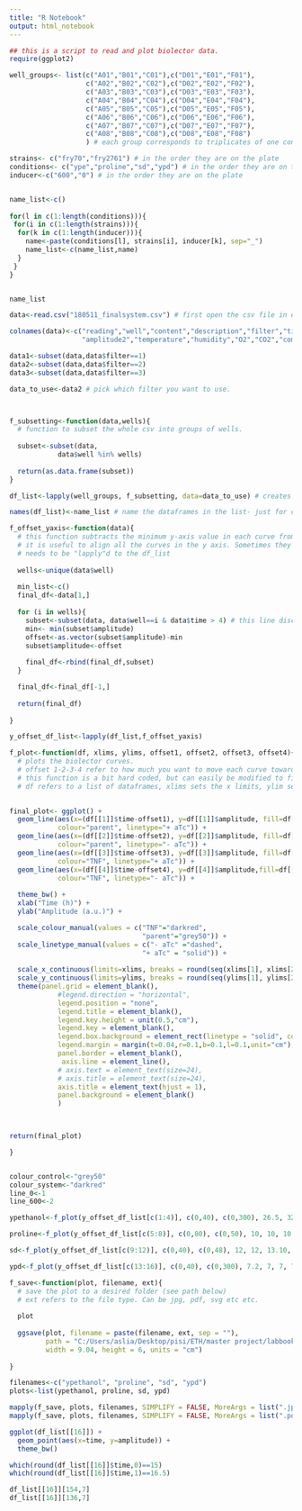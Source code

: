 ---
title: "R Notebook"
output: html_notebook
---

```{r}
## this is a script to read and plot biolector data. 
require(ggplot2)

```


```{r}

well_groups<- list(c("A01","B01","C01"),c("D01","E01","F01"),
                   c("A02","B02","C02"),c("D02","E02","F02"),
                   c("A03","B03","C03"),c("D03","E03","F03"),
                   c("A04","B04","C04"),c("D04","E04","F04"),
                   c("A05","B05","C05"),c("D05","E05","F05"),
                   c("A06","B06","C06"),c("D06","E06","F06"),
                   c("A07","B07","C07"),c("D07","E07","F07"),
                   c("A08","B08","C08"),c("D08","E08","F08")
                   ) # each group corresponds to triplicates of one condition, one strain, one inducer concentration.

strains<- c("fry70","fry2761") # in the order they are on the plate
conditions<- c("ype","proline","sd","ypd") # in the order they are on the plate
inducer<-c("600","0") # in the order they are on the plate


name_list<-c()
  
for(l in c(1:length(conditions))){
 for(i in c(1:length(strains))){
  for(k in c(1:length(inducer))){
    name<-paste(conditions[l], strains[i], inducer[k], sep="_")
    name_list<-c(name_list,name)
  }
 }
}


name_list

```

```{r}
data<-read.csv("180511_finalsystem.csv") # first open the csv file in excel, remove all the biolector-related rows such that the first row is the titles of the columns.

colnames(data)<-c("reading","well","content","description","filter","time","amplitude","phase",
                  "amplitude2","temperature","humidity","O2","CO2","comments") # this comes from how the biolector saves the data in the csv. 

data1<-subset(data,data$filter==1) 
data2<-subset(data,data$filter==2)
data3<-subset(data,data$filter==3)

data_to_use<-data2 # pick which filter you want to use. 



f_subsetting<-function(data,wells){
  # function to subset the whole csv into groups of wells.
  
  subset<-subset(data,
            data$well %in% wells)
  
  return(as.data.frame(subset))
} 

df_list<-lapply(well_groups, f_subsetting, data=data_to_use) # creates a list of dataframes, each dataframe corresponds to one condition, one strain, one inducer concentration.

names(df_list)<-name_list # name the dataframes in the list- just for convenience. 


```

```{r}

f_offset_yaxis<-function(data){
  # this function subtracts the minimum y-axis value in each curve from all the values in that curve. 
  # it is useful to align all the curves in the y axis. Sometimes they are misaligned because they start with slightly different numbers of cells. 
  # needs to be "lapply"d to the df_list
  
  wells<-unique(data$well)  
  
  min_list<-c()
  final_df<-data[1,]
  
  for (i in wells){
    subset<-subset(data, data$well==i & data$time > 4) # this line discards the first 4 hours of measurements when doing the offsetting, since these are usually unreliable. 
    min<- min(subset$amplitude)
    offset<-as.vector(subset$amplitude)-min
    subset$amplitude<-offset
    
    final_df<-rbind(final_df,subset)
  }

  final_df<-final_df[-1,]
  
  return(final_df)
  
}

y_offset_df_list<-lapply(df_list,f_offset_yaxis)

```


```{r}


f_plot<-function(df, xlims, ylims, offset1, offset2, offset3, offset4){
  # plots the biolector curves. 
  # offset 1-2-3-4 refer to how much you want to move each curve towards 0 (i.e. left) on the plot. This is sometimes necessary to align the exponential phases of the curves. The misalignment might have happened due to different numbers of cells at the beginning. 
  # this function is a bit hard coded, but can easily be modified to fit the curves you want to plot. 
  # df refers to a list of dataframes, xlims sets the x limits, ylim sets the ylimits. 

  
final_plot<- ggplot() +
  geom_line(aes(x=(df[[1]]$time-offset1), y=df[[1]]$amplitude, fill=df[[1]]$well,
            colour="parent", linetype="+ aTc")) + 
  geom_line(aes(x=(df[[2]]$time-offset2), y=df[[2]]$amplitude, fill=df[[2]]$well,
            colour="parent", linetype="- aTc")) +
  geom_line(aes(x=(df[[3]]$time-offset3), y=df[[3]]$amplitude, fill=df[[3]]$well,
            colour="TNF", linetype="+ aTc")) +
  geom_line(aes(x=(df[[4]]$time-offset4), y=df[[4]]$amplitude,fill=df[[4]]$well,
            colour="TNF", linetype="- aTc")) +
  
  theme_bw() +
  xlab("Time (h)") +
  ylab("Amplitude (a.u.)") +

  scale_colour_manual(values = c("TNF"="darkred",
                                 "parent"="grey50")) +
  scale_linetype_manual(values = c("- aTc" ="dashed",
                                 "+ aTc" = "solid")) +
  
  scale_x_continuous(limits=xlims, breaks = round(seq(xlims[1], xlims[2], length.out = 5))) + 
  scale_y_continuous(limits=ylims, breaks = round(seq(ylims[1], ylims[2], length.out = 5))) +  
  theme(panel.grid = element_blank(),
            #legend.direction = "horizontal",
            legend.position = "none", 
            legend.title = element_blank(),
            legend.key.height = unit(0.5,"cm"),
            legend.key = element_blank(),
            legend.box.background = element_rect(linetype = "solid", colour="black"),
            legend.margin = margin(t=0.04,r=0.1,b=0.1,l=0.1,unit="cm"),
            panel.border = element_blank(), 
             axis.line = element_line(),
            # axis.text = element_text(size=24),
            # axis.title = element_text(size=24),
            axis.title = element_text(hjust = 1),
            panel.background = element_blank()
            ) 
  


return(final_plot)

}


colour_control<-"grey50"
colour_system<-"darkred"
line_0<-1
line_600<-2

ypethanol<-f_plot(y_offset_df_list[c(1:4)], c(0,40), c(0,300), 26.5, 32.5, 20, 20)+ ylab("") + xlab("")

proline<-f_plot(y_offset_df_list[c(5:8)], c(0,80), c(0,50), 10, 10, 10, 10)

sd<-f_plot(y_offset_df_list[c(9:12)], c(0,40), c(0,48), 12, 12, 13.10, 12) + ylab("")

ypd<-f_plot(y_offset_df_list[c(13:16)], c(0,40), c(0,300), 7.2, 7, 7, 7) + xlab("")
```

```{r}

f_save<-function(plot, filename, ext){
  # save the plot to a desired folder (see path below)
  # ext refers to the file type. Can be jpg, pdf, svg etc etc. 
  
  plot
  
  ggsave(plot, filename = paste(filename, ext, sep = ""), 
         path = "C:/Users/aslia/Desktop/pisi/ETH/master project/labbook/paper/figures/biolector", 
         width = 9.04, height = 6, units = "cm")
  
}

filenames<-c("ypethanol", "proline", "sd", "ypd")
plots<-list(ypethanol, proline, sd, ypd)

mapply(f_save, plots, filenames, SIMPLIFY = FALSE, MoreArgs = list(".jpeg")) 
mapply(f_save, plots, filenames, SIMPLIFY = FALSE, MoreArgs = list(".pdf"))
```



```{r}

ggplot(df_list[[16]]) +
  geom_point(aes(x=time, y=amplitude)) +
  theme_bw()

which(round(df_list[[16]]$time,0)==15)
which(round(df_list[[16]]$time,1)==16.5)

df_list[[16]][154,7] 
df_list[[16]][136,7] 

```

